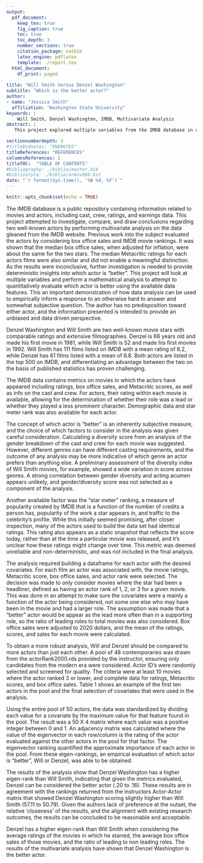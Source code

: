 ```yaml
---
output:
  pdf_document:
    keep_tex: true
    fig_caption: true
    toc: true
    toc_depth: 3 
    number_sections: true
    citation_package: natbib
    latex_engine: pdflatex
    template: ./report.tex
  html_document:
    df_print: paged
    
title: "Will Smith Versus Denzel Washington"
subtitle: "Which is the better actor?"
author: 
- name: "Jessica Smith"
  affiliation: "Washington State University"
keywords: |
    Will Smith, Denzel Washington, IMDB, Multivariate Analysis
abstract: |
   This project explored multiple variables from the IMDB database in order to determine which actor is better - Denzel Washington or Will Smith. A mathematical analysis was performed to quantitatively evaluate which actor is better using appropriate data features selected by the author. An adjacency matrix was constructed from data on 50 contemporary actors, and the eigen ratings of each actor were calculated. The results of the multivariate analysis showed that Denzel Washington can be considered the better actor. 

sectionnumberdepth: 3
#titleEndnotes: "ENDNOTES"
titleReferences: "REFERENCES"
columnsReferences: 1
titleTOC:  "TABLE OF CONTENTS"
#bibliography: ./biblio/master.bib
#bibliostyle: ./biblio/ormsv080.bst
date: "`r format(Sys.time(), '%B %d, %Y')`"
---
```


```r
knitr::opts_chunk$set(echo = TRUE)
```

\section{Introduction}
\label{sec:intro}


The IMDB database is a public repository containing information related to movies and actors, including cast, crew, ratings, and earnings data. This project attempted to investigate, compare, and draw conclusions regarding two well-known actors by performing multivariate analysis on the data gleaned from the IMDB website. Previous work into the subject evaluated the actors by considering box office sales and IMDB movie rankings. It was shown that the median box office sales, when adjusted for inflation, were about the same for the two stars. The median Metacritic ratings for each actors films were also similar and did not enable a meaningful distinction. As the results were inconclusive, further investigation is needed to provide deterministic insights into which actor is "better".  This project will look at multiple variables and perform a mathematical analysis to attempt to quantitatively evaluate which actor is better using the available data features. This an important demonstration of how data analysis can be used to empirically inform a response to an otherwise hard to answer and somewhat subjective question. The author has no predisposition toward either actor, and the information presented is intended to provide an unbiased and data driven perspective. 


\section{Overview}
\label{sec:Overview}


Denzel Washington and Will Smith are two well-known movie stars with comparable ratings and extensive filmographies. Denzel is 66 years old and made his first movie in 1981, while Will Smith is 52 and made his first movies in 1992. Will Smith has 111 films listed on IMDB with a mean rating of 6.2, while Denzel has 61 films listed with a mean of 6.8. Both actors are listed in the top 500 on IMDB, and differentiating an advantage between the two on the basis of published statistics has proven challenging.\newline

The IMDB data contains metrics on movies in which the actors have appeared including ratings, box office sales, and Metacritic scores, as well as info on the cast and crew.  For actors, their rating within each movie is available, allowing for the determination of whether their role was a lead or whether they played a less prominent character.  Demographic data and star meter rank was also available for each actor. \newline

The concept of which actor is "better" is an inherently subjective measure, and the choice of which factors to consider in the analysis was given careful consideration. Calculating a diversity score from an analysis of the gender breakdown of the cast and crew for each movie was suggested. However, different genres can have different casting requirements, and the outcome of any analysis may be more indicative of which genre an actor prefers than anything else. A preliminary assessment of the diversity index of Will Smith movies, for example, showed a wide variation in score across genres. A strong correlation between gender diversity and acting acumen appears unlikely, and gender/diversity score was not selected as a component of the analysis. \newline

Another available factor was the "star meter" ranking, a measure of popularity created by IMDB that is a function of the number of credits a person has, popularity of the work a star appears in, and traffic to the celebrity's profile. While this initially seemed promising, after closer inspection, many of the actors used to build the data set had identical ratings. This rating also appears as a static snapshot that reflects the score today, rather than at the time a particular movie was released, and it's unclear how these ratings might change over time. This metric was deemed unreliable and non-deterministic, and was not included in the final analysis. \newline

The analysis required building a dataframe for each actor with the desired covariates. For each film an actor was associated with, the movie ratings, Metacritic score, box office sales, and actor rank were selected. The decision was made to only consider movies where the star had been a headliner, defined as having an actor rank of 1, 2, or 3 for a given movie. This was done in an attempt to make sure the covariates were a mainly a function of the actor being considered, not some one else who may have been in the movie and had a larger role. The assumption was made that a "better" actor would be appear as the lead more often than in a supporting role, so the ratio of leading roles to total movies was also considered. Box office sales were adjusted to 2020 dollars, and the mean of the ratings, scores, and sales for each movie were calculated. \newline

To obtain a more robust analysis, Will and Denzel should be compared to more actors than just each other. A pool of 48 contemporaries was drawn from the actorRank2000.rds provided by the instructor, ensuring only candidates from the modern era were considered. Actor ID's were randomly selected and screened for quality. The criteria were at least 10 movies where the actor ranked 3 or lower, and complete data for ratings, Metacritic scores, and box office sales. Table 1 shows an example of the first ten actors in the pool and the final selection of covariates that were used in the analysis. \newline

\input{tables/table1.tex}


Using the entire pool of 50 actors, the data was standardized by dividing each value for a covariate by the maximum value for that feature found in the pool. The result was a 50 X 4 matrix where each value was a positive integer between 0 and 1. An adjacency matrix was calculated where the value of the eigenvector in each row/column is the rating of the actor evaluated against the other actors in the pool for that factor. The eigenvector ranking quantified the approximate importance of each actor in the pool. From these eigen-rankings, an empirical evaluation of which actor is "better", Will or Denzel, was able to be obtained. \newline


\section{Key Findings}
\label{sec:findings}


\input{tables/results.tex}

The results of the analysis show that Denzel Washington has a higher eigen-rank than Will Smith, indicating that given the metrics evaluated, Denzel can be considered the better actor (.20 to .16). These results are in agreement with the rankings returned from the instructors Actor-Actor matrix that showed Denzel Washington scoring slightly higher than Will Smith (57.11 to 50.79). Given the authors lack of preference at the outset, the relative 'closeness' of the results, and the alignment with existing research outcomes, the results can be concluded to be reasonable and acceptable. 

\section{Conclusion}
\label{sec:conclusion}

Denzel has a higher eigen-rank than Will Smith when considering the average ratings of the movies in which he starred, the average box office sales of those movies, and the ratio of leading to non leading roles. The results of the multivariate analysis have shown that Denzel Washington is the better actor. 



